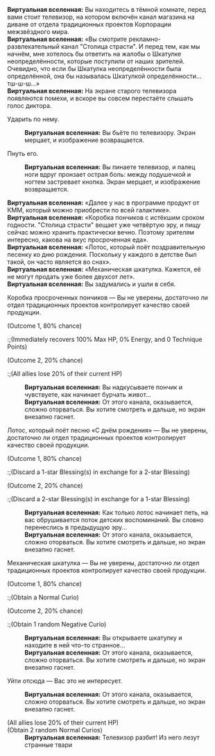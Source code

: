 {{Диалог Начало}}
:'''Виртуальная вселенная:''' Вы находитесь в тёмной комнате, перед вами стоит телевизор, на котором включён канал магазина на диване от отдела традиционных проектов Корпорации межзвёздного мира.
:'''Виртуальная вселенная:''' «Вы смотрите рекламно-развлекательный канал "Столица страсти". И перед тем, как мы начнём, мне хотелось бы ответить на жалобы о Шкатулке неопределённости, которые поступили от наших зрителей. Очевидно, что если бы Шкатулка неопределённости была определённой, она бы называлась Шкатулкой определённости... тш-ш-ш...»
:'''Виртуальная вселенная:''' На экране старого телевизора появляются помехи, и вскоре вы совсем перестаёте слышать голос диктора.
:{{Диалог|Стрелка}} Ударить по нему.
::'''Виртуальная вселенная:''' Вы бьёте по телевизору. Экран мерцает, и изображение возвращается.
:{{Диалог|Стрелка}} Пнуть его.
::'''Виртуальная вселенная:''' Вы пинаете телевизор, и палец ноги вдруг пронзает острая боль: между подушечкой и ногтем застревает кнопка. Экран мерцает, и изображение возвращается.
:'''Виртуальная вселенная:''' «Далее у нас в программе продукт от КММ, который можно приобрести по всей галактике».
:'''Виртуальная вселенная:''' «Коробка пончиков с истёкшим сроком годности. "Столица страсти" вещает уже четвёртую эру, и пищу сейчас можно хранить практически вечно. Поэтому зрителям интересно, какова на вкус просроченная еда».
:'''Виртуальная вселенная:''' «Лотос, который поёт поздравительную песенку ко дню рождения. Поскольку у каждого в детстве был такой, он часто является во снах».
:'''Виртуальная вселенная:''' «Механическая шкатулка. Кажется, её не могут продать уже более двухсот лет».
:'''Виртуальная вселенная:''' Вы задумались и ушли в себя.
:{{Диалог|Звезда}} Коробка просроченных пончиков &mdash; Вы не уверены, достаточно ли отдел традиционных проектов контролирует качество своей продукции.
:;(Outcome 1, 80% chance)
::;(Immediately recovers 100% Max HP, 0% Energy, and 0 Technique Points)
:;(Outcome 2, 20% chance)
::;(All allies lose 20% of their current HP)
::'''Виртуальная вселенная:''' Вы надкусываете пончик и чувствуете, как начинает бурчать живот...
::'''Виртуальная вселенная:''' От этого канала, оказывается, сложно оторваться. Вы хотите смотреть и дальше, но экран внезапно гаснет.
:{{Диалог|Звезда}} Лотос, который поёт песню «С днём рождения» &mdash; Вы не уверены, достаточно ли отдел традиционных проектов контролирует качество своей продукции.
:;(Outcome 1, 80% chance)
::;(Discard a 1-star Blessing(s) in exchange for a 2-star Blessing)
:;(Outcome 2, 20% chance)
::;(Discard a 2-star Blessing(s) in exchange for a 1-star Blessing)
::'''Виртуальная вселенная:''' Как только лотос начинает петь, на вас обрушивается поток детских воспоминаний. Вы словно перенеслись в предыдущую эру...
::'''Виртуальная вселенная:''' От этого канала, оказывается, сложно оторваться. Вы хотите смотреть и дальше, но экран внезапно гаснет.
:{{Диалог|Звезда}} Механическая шкатулка &mdash; Вы не уверены, достаточно ли отдел традиционных проектов контролирует качество своей продукции.
:;(Outcome 1, 80% chance)
::;(Obtain a Normal Curio)
:;(Outcome 2, 20% chance)
::;(Obtain 1 random Negative Curio)
::'''Виртуальная вселенная:''' Вы открываете шкатулку и находите в ней что-то странное...
::'''Виртуальная вселенная:''' От этого канала, оказывается, сложно оторваться. Вы хотите смотреть и дальше, но экран внезапно гаснет.
:{{Диалог|Звезда}} Уйти отсюда &mdash; Вас это не интересует.
::'''Виртуальная вселенная:''' От этого канала, оказывается, сложно оторваться. Вы хотите смотреть и дальше, но экран внезапно гаснет.
:{{SU Special Dialogue|Разрушение|Разбить телевизор!|Получить случайных диковин: 2, при этом все персонажи потеряют НР, равное 20% от их текущего НР.}}
:;(All allies lose 20% of their current HP)
:;(Obtain 2 random Normal Curios)
::'''Виртуальная вселенная:''' Телевизор разбит! Из него лезут странные твари
{{Диалог Конец}}